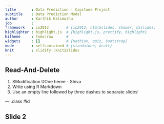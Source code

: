 ```yaml
---
title       : Data Prediction - Capstone Project
subtitle    : Data Prediction Model 
author      : Karthik Kalimuthu
job         : 
framework   : io2012        # {io2012, html5slides, shower, dzslides, ...}
highlighter : highlight.js  # {highlight.js, prettify, highlight}
hitheme     : tomorrow      # 
widgets     : []            # {mathjax, quiz, bootstrap}
mode        : selfcontained # {standalone, draft}
knit        : slidify::knit2slides
---
```


## Read-And-Delete

1. SModification DOne heree - Shiva
2. Write using R Markdown
3. Use an empty line followed by three dashes to separate slides!

--- .class #id 

## Slide 2





